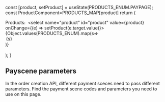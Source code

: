 

  const [product, setProduct] = useState(PRODUCTS_ENUM.PAYPAGE);
  const ProductComponent=PRODUCTS_MAP[product]
  return (
    <div>
      <label htmlFor="product" className=''>Products:</label>&nbsp;
      <select name="product" id="product" value={product} onChange={(e) => setProduct(e.target.value)}>
        {Object.values(PRODUCTS_ENUM).map(s=><option key={s} value={s}>{s}</option>)}
      </select>
      <br/>
      <br/>
      <ProductComponent/>
    </div>
  );
}


## Payscene parameters

In the order creation API, different payment sceces need to pass different parameters. Find the payment scene codes and parameters you need to use on this page.

<SwitchProduct />







